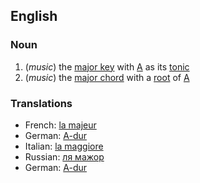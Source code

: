 ==English==
===Noun===
# (''music'') the [[major key]] with [[A]] as its [[tonic]]
# (''music'') the [[major chord]] with a [[root]] of [[A]]

===Translations===
*French: [[la majeur]]
*German: [[A-dur]]
*Italian: [[la maggiore]]
*Russian: [[ля мажор]]
*German: [[A-dur]]